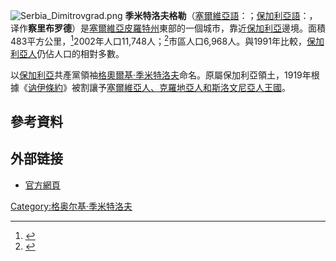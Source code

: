 {{Coord|43|1|N|22|47|E|type:city|display=title}}
[[File:Serbia_Dimitrovgrad.png|right]]
'''季米特洛夫格勒'''（[[塞爾維亞語|塞爾維亞語]]：{{lang|sr|Димитровград}}；[[保加利亞語|保加利亞語]]：{{lang|bg|Цариброд}}，译作'''察里布罗德'''）是[[塞爾維亞|塞爾維亞]][[皮羅特州|皮羅特州]]東部的一個城市，靠近[[保加利亞|保加利亞]]邊境。面積483平方公里，<ref>{{cite web|url=http://webrzs.statserb.sr.gov.yu/axd/en/pok.php?god=2002|title=Municipalities of Serbia, 2002|publisher=Statistical Office of the Republic of Serbia|deadurl=yes|archiveurl=https://web.archive.org/web/20081118155228/http://webrzs.statserb.sr.gov.yu/axd/en/pok.php?god=2002|archivedate=2008-11-18|access-date=2008-07-06}}</ref>2002年人口11,748人；<ref>{{cite book|title=Popis stanovništva, domaćinstava i Stanova 2002. Knjiga 1: Nacionalna ili etnička pripadnost po naseljima|language=sr|publisher=Statistical Office of the Republic of Serbia|year=2003|isbn=86-84443-00-09}}</ref>市區人口6,968人。與1991年比較，[[保加利亞人|保加利亞人]]仍佔人口的相對多數。

以[[保加利亞|保加利亞]]共產黨領袖[[格奧爾基·季米特洛夫|格奧爾基·季米特洛夫]]命名。原屬保加利亞領土，1919年根據《[[讷伊条约|讷伊條約]]》被割讓予[[南斯拉夫王國|塞爾維亞人、克羅地亞人和斯洛文尼亞人王國]]。

==參考資料==
<div class="references-small">
<references />
</div>

==外部链接==
* [https://web.archive.org/web/20080513204431/http://www.dimitrovgrad.org.yu/ 官方網頁]

{{塞爾維亞城市}}

[[Category:格奥尔基·季米特洛夫|Category:格奥尔基·季米特洛夫]]